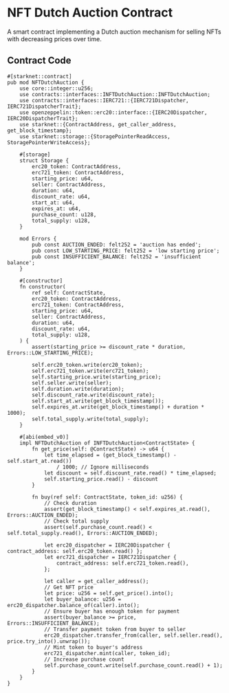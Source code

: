 # NFT Dutch Auction Contract

A smart contract implementing a Dutch auction mechanism for selling NFTs with decreasing prices over time.

## Contract Code

```cairo
#[starknet::contract]
pub mod NFTDutchAuction {
    use core::integer::u256;
    use contracts::interfaces::INFTDutchAuction::INFTDutchAuction;
    use contracts::interfaces::IERC721::{IERC721Dispatcher, IERC721DispatcherTrait};
    use openzeppelin::token::erc20::interface::{IERC20Dispatcher, IERC20DispatcherTrait};
    use starknet::{ContractAddress, get_caller_address, get_block_timestamp};
    use starknet::storage::{StoragePointerReadAccess, StoragePointerWriteAccess};

    #[storage]
    struct Storage {
        erc20_token: ContractAddress,
        erc721_token: ContractAddress,
        starting_price: u64,
        seller: ContractAddress,
        duration: u64,
        discount_rate: u64,
        start_at: u64,
        expires_at: u64,
        purchase_count: u128,
        total_supply: u128,
    }

    mod Errors {
        pub const AUCTION_ENDED: felt252 = 'auction has ended';
        pub const LOW_STARTING_PRICE: felt252 = 'low starting price';
        pub const INSUFFICIENT_BALANCE: felt252 = 'insufficient balance';
    }

    #[constructor]
    fn constructor(
        ref self: ContractState,
        erc20_token: ContractAddress,
        erc721_token: ContractAddress,
        starting_price: u64,
        seller: ContractAddress,
        duration: u64,
        discount_rate: u64,
        total_supply: u128,
    ) {
        assert(starting_price >= discount_rate * duration, Errors::LOW_STARTING_PRICE);

        self.erc20_token.write(erc20_token);
        self.erc721_token.write(erc721_token);
        self.starting_price.write(starting_price);
        self.seller.write(seller);
        self.duration.write(duration);
        self.discount_rate.write(discount_rate);
        self.start_at.write(get_block_timestamp());
        self.expires_at.write(get_block_timestamp() + duration * 1000);
        self.total_supply.write(total_supply);
    }

    #[abi(embed_v0)]
    impl NFTDutchAuction of INFTDutchAuction<ContractState> {
        fn get_price(self: @ContractState) -> u64 {
            let time_elapsed = (get_block_timestamp() - self.start_at.read())
                / 1000; // Ignore milliseconds
            let discount = self.discount_rate.read() * time_elapsed;
            self.starting_price.read() - discount
        }

        fn buy(ref self: ContractState, token_id: u256) {
            // Check duration
            assert(get_block_timestamp() < self.expires_at.read(), Errors::AUCTION_ENDED);
            // Check total supply
            assert(self.purchase_count.read() < self.total_supply.read(), Errors::AUCTION_ENDED);

            let erc20_dispatcher = IERC20Dispatcher { contract_address: self.erc20_token.read() };
            let erc721_dispatcher = IERC721Dispatcher {
                contract_address: self.erc721_token.read(),
            };

            let caller = get_caller_address();
            // Get NFT price
            let price: u256 = self.get_price().into();
            let buyer_balance: u256 = erc20_dispatcher.balance_of(caller).into();
            // Ensure buyer has enough token for payment
            assert(buyer_balance >= price, Errors::INSUFFICIENT_BALANCE);
            // Transfer payment token from buyer to seller
            erc20_dispatcher.transfer_from(caller, self.seller.read(), price.try_into().unwrap());
            // Mint token to buyer's address
            erc721_dispatcher.mint(caller, token_id);
            // Increase purchase count
            self.purchase_count.write(self.purchase_count.read() + 1);
        }
    }
}
